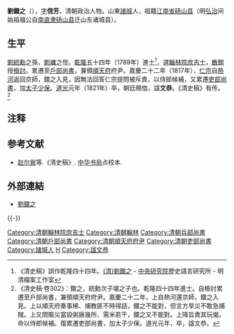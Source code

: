 '''劉鐶之'''（{{bd|？||1821年|catIdx=L劉}}），[[表字|字]]'''信芳'''，清朝政治人物。山東[[諸城|諸城]]人，祖籍[[江南省|江南省]][[砀山县|砀山县]]（明[[弘治|弘治]]间始祖福公自[[南直隶|南直隶]][[砀山县|砀山县]]迁山东诸城县）。

==生平==
[[劉統勳|劉統勳]]之孫，[[劉墉_(清朝)|劉墉]]之侄。[[乾隆|乾隆]]五十四年（1789年）進士<ref>《清史稿》誤作乾隆四十四年。[http://archive.ihp.sinica.edu.tw/ttscgi/ttsquery?0:18071024:mctauac:TM%3D%BCB%F6%60%A4%A7 (清)劉鐶之] - [[中央研究院|中央研究院]]歷史語言研究所 - 明清檔案工作室</ref>，選[[翰林院|翰林院]][[庶吉士|庶吉士]]，[[散館|散館]]授[[檢討|檢討]]。累遷至[[戶部尚書|戶部尚書]]，兼領[[順天府|順天府]]府尹。嘉慶二十二年（1817年），[[清仁宗|仁宗]]自[[熱河|熱河]]返回京師，鐶之入見，因無法回答仁宗提問被斥責，以侍郎候補，又累遷[[吏部尚書|吏部尚書]]，加[[太子少保|太子少保]]。[[道光|道光]]元年（1821年）卒，朝廷赐恤，諡'''文恭'''。《清史稿》有传。<ref>《清史稿·卷302》：鐶之，統勳次子堪之子也。乾隆四十四年進士。自檢討累遷至戶部尚書，兼領順天府府尹。嘉慶二十二年，上自熱河還京師，鐶之入見。上以順天府奏事稀、捕教匪不時得詰，鐶之不能對，但言方旱災不敢急捕賊。上又問賑災當設粥廠幾所、需米若干，鐶之又不能對。上降旨責其玩愒，命以侍郎候補。復累遷吏部尚書，加太子少保。道光元年，卒，諡文恭。</ref>

==注释==
{{reflist}}

==参考文献==
*[[赵尔巽|赵尔巽]]等.《清史稿》. [[中华书局|中华书局]]点校本.

==外部連結==
*[http://npmhost.npm.gov.tw/ttscgi2/ttsquery?0:0:npmauac:TM%3D%BCB%F6%60%A4%A7 劉鐶之] {{Wayback|url=http://npmhost.npm.gov.tw/ttscgi2/ttsquery?0:0:npmauac:TM%3D%BCB%F6%60%A4%A7 |date=20190728184129 }}
{{-}}
{{start box}}
{{s-off}}
{{succession box|[[劉權之|劉權之]]|[[初彭齡|初彭齡]]|[[清朝兵部尚书列表#兵部漢尚書|兵部漢尚書]]|<small>嘉慶十六年五月辛巳－嘉慶十九年六月辛巳<br>（1811年6月24日－1814年8月7日）</small>}}
{{succession box|[[潘世恩|潘世恩]]|[[盧蔭溥|盧蔭溥]]|[[清朝户部尚书列表#户部汉尚书|戶部漢尚書]]|<small>嘉慶十九年六月辛巳－嘉慶二十二年九月辛酉<br>（1814年8月7日－1817年10月30日）</small>}}
{{succession box|[[吳璥|吳璥]]|[[盧蔭溥|盧蔭溥]]|[[清朝吏部尚书列表#吏部汉尚书|吏部漢尚書]]|<small>嘉慶二十五年二月癸卯－道光元年十二月癸巳<br>（1820年3月30日－1822年1月9日）</small>}}
{{succession box|[[戴聯奎|戴聯奎]]|[[茹棻|茹棻]]|[[清朝兵部尚书列表#兵部漢尚書|兵部漢尚書]]|<small>嘉慶二十五年三月戊辰－嘉慶二十五年九月壬戌<br>（1820年4月24日－1820年10月15日）</small>}}
{{end box}}

{{乾隆五十四年己酉科殿試金榜}}
{{諸城劉必顯家族}}
{{DEFAULTSORT:Liu劉}}
[[Category:清朝翰林院庶吉士|Category:清朝翰林院庶吉士]]
[[Category:清朝翰林|Category:清朝翰林]]
[[Category:清朝兵部尚書|Category:清朝兵部尚書]]
[[Category:清朝戶部尚書|Category:清朝戶部尚書]]
[[Category:清朝順天府府尹|Category:清朝順天府府尹]]
[[Category:清朝吏部尚書|Category:清朝吏部尚書]]
[[Category:諸城人|Category:諸城人]]
[[Category:劉姓|H]]
[[Category:諡文恭|Category:諡文恭]]